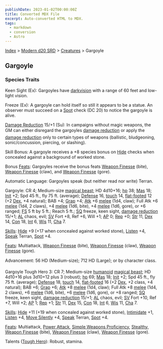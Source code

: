 ```yaml
---
publishDate: 2023-01-02T00:00:00Z
title: Converted MDX File
excerpt: Auto-converted HTML to MDX.
tags:
  - markdown
  - conversion
  - Astro
---
```


[Index](-index) > [Modern d20 SRD](modern-d20-srd-index) > [Creatures](modern-d20-srd-creatures-index) > Gargoyle

## Gargoyle

### Species Traits

Keen Sight (Ex): Gargoyles have [darkvision](modern-d20-srd-special-abilities-darkvision) with a range of 60 feet and low-light vision.

Freeze (Ex): A gargoyle can hold itself so still it appears to be a statue. An observer must succeed on a [Spot](modern-d20-srd-skills-spot) check (DC 20) to notice the gargoyle is alive.

[Damage Reduction](modern-d20-srd-special-abilities-damage-reduction) 15/+1 (Su): In campaigns without magic weapons, the GM can either disregard the gargoyles [damage reduction](modern-d20-srd-special-abilities-damage-reduction) or apply the [damage reduction](modern-d20-srd-special-abilities-damage-reduction) only to certain types of weapons (ballistic, bludgeoning, sonic/concussion, piercing, or slashing).

Skill Bonus: A gargoyle receives a +8 species bonus on [Hide](modern-d20-srd-skills-hide) checks when concealed against a background of worked stone.

Bonus [Feats](modern-d20-srd-feats-index): Gargoyles receive the bonus feats [Weapon Finesse](modern-d20-srd-feats-weapon-finesse) (bite), [Weapon Finesse](modern-d20-srd-feats-weapon-finesse) (claw), and [Weapon Finesse](modern-d20-srd-feats-weapon-finesse) (gore).

Automatic Language: Gargoyles speak (but neither read nor write) Terran.

Gargoyle: CR 4; Medium-size [magical beast](modern-d20-srd-creature-types-magical-beast); HD 4d10+16; [hp](modern-d20-srd-combat-hit-points) 38; [Mas](modern-d20-srd-creatures-creature-overview) 18; [Init](modern-d20-srd-combat-initiative) +2; Spd 45 ft., fly 75 ft. (average); [Defense](modern-d20-srd-combat-defense) 16, [touch](modern-d20-srd-combat-attack-actions) 14, [flat-footed](modern-d20-srd-combat-surprise) 12 (+2 [Dex](modern-d20-srd-basics-ability-scores), +4 natural); BAB +4; [Grap](modern-d20-srd-combat-grapple) +4; [Atk](modern-d20-srd-combat-attack-roll) +6 [melee](modern-d20-srd-combat-attack-roll) (1d4, claw); Full Atk +6 [melee](modern-d20-srd-combat-attack-roll) (1d4, 2 claws), +4 [melee](modern-d20-srd-combat-attack-roll) (1d6, bite), +4 [melee](modern-d20-srd-combat-attack-roll) (1d6, gore), or +6 ranged; [FS](modern-d20-srd-creatures-creature-overview) 5 ft by 5 ft.; Reach 5 ft.; [SQ](modern-d20-srd-creatures-creature-overview) freeze, keen sight, [damage reduction](modern-d20-srd-special-abilities-damage-reduction) 15/+1; [AL](modern-d20-srd-basics-allegiances) chaos, evil; [SV](modern-d20-srd-basics-saving-throws) Fort +8, Ref +6, Will +1; [AP](modern-d20-srd-creatures-creature-overview) 0; [Rep](modern-d20-srd-creatures-creature-overview) +0; [Str](modern-d20-srd-basics-ability-scores) 11, [Dex](modern-d20-srd-basics-ability-scores) 14, [Con](modern-d20-srd-basics-ability-scores) 18, [Int](modern-d20-srd-basics-ability-scores) 6, [Wis](modern-d20-srd-basics-ability-scores) 11, [Cha](modern-d20-srd-basics-ability-scores) 7.

[Skills](modern-d20-srd-skills-index): [Hide](modern-d20-srd-skills-hide) +9 (+17 when concealed against worked stone), [Listen](modern-d20-srd-skills-listen) +4, [Speak](modern-d20-srd-skills-speak-language) Terran, [Spot](modern-d20-srd-skills-spot) +4.

[Feats](modern-d20-srd-feats-index): Multiattack, [Weapon Finesse](modern-d20-srd-feats-weapon-finesse) (bite), [Weapon Finesse](modern-d20-srd-feats-weapon-finesse) (claw), [Weapon Finesse](modern-d20-srd-feats-weapon-finesse) (gore).

Advancement: 56 HD (Medium-size); 712 HD (Large); or by character class.

Gargoyle Tough Hero 3: CR 7; Medium-size [humanoid](modern-d20-srd-creature-types-humanoid) [magical beast](modern-d20-srd-creature-types-magical-beast); HD 4d10+16 plus 3d10+12 plus 3 (robust); [hp](modern-d20-srd-combat-hit-points) 69; [Mas](modern-d20-srd-creatures-creature-overview) 18; [Init](modern-d20-srd-combat-initiative) +2; Spd 45 ft., fly 75 ft. (average); [Defense](modern-d20-srd-combat-defense) 18, [touch](modern-d20-srd-combat-attack-actions) 14, [flat-footed](modern-d20-srd-combat-surprise) 16 (+2 [Dex](modern-d20-srd-basics-ability-scores), +2 class, +4 natural); BAB +6; [Grap](modern-d20-srd-combat-grapple) +6; [Atk](modern-d20-srd-combat-attack-roll) +8 [melee](modern-d20-srd-combat-attack-roll) (1d4, claw); Full Atk +8 [melee](modern-d20-srd-combat-attack-roll) (1d4, 2 claws), +6 [melee](modern-d20-srd-combat-attack-roll) (1d6, bite), +6 [melee](modern-d20-srd-combat-attack-roll) (1d6, gore), or +8 ranged; [SQ](modern-d20-srd-creatures-creature-overview) freeze, keen sight, [damage reduction](modern-d20-srd-special-abilities-damage-reduction) 15/+1; [AL](modern-d20-srd-basics-allegiances) chaos, evil; [SV](modern-d20-srd-basics-saving-throws) Fort +10, Ref +7, Will +2; [AP](modern-d20-srd-creatures-creature-overview) 1; [Rep](modern-d20-srd-creatures-creature-overview) +1; [Str](modern-d20-srd-basics-ability-scores) 11, [Dex](modern-d20-srd-basics-ability-scores) 15, [Con](modern-d20-srd-basics-ability-scores) 18, [Int](modern-d20-srd-basics-ability-scores) 6, [Wis](modern-d20-srd-basics-ability-scores) 11, [Cha](modern-d20-srd-basics-ability-scores) 7.

[Skills](modern-d20-srd-skills-index): [Hide](modern-d20-srd-skills-hide) +11 (+19 when concealed against worked stone), [Intimidate](modern-d20-srd-skills-intimidate) +1, [Listen](modern-d20-srd-skills-listen) +4, [Move Silently](modern-d20-srd-skills-move-silently) +4, [Speak](modern-d20-srd-skills-speak-language) Terran, [Spot](modern-d20-srd-skills-spot) +4.

[Feats](modern-d20-srd-feats-index): Multiattack, [Power Attack](modern-d20-srd-feats-power-attack), [Simple Weapons Proficiency](modern-d20-srd-feats-simple-weapons-proficiency), [Stealthy](modern-d20-srd-feats-stealthy), [Weapon Finesse](modern-d20-srd-feats-weapon-finesse) (bite), [Weapon Finesse](modern-d20-srd-feats-weapon-finesse) (claw), [Weapon Finesse](modern-d20-srd-feats-weapon-finesse) (gore).

Talents ([Tough Hero](modern-d20-srd-classes-basic-tough-hero)): Robust, stamina.
